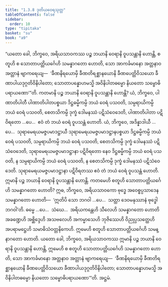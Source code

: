 ```yaml
---
title: "1.3.8 ဒုတိယဝေရသုတ္တ"
tableOfContents: false
sidebar:
  order: 10
type: "tipitaka"
basket: "su"
book: "a9"
---
```



<DynamicBreadcrumb />

<Division number="28" book="a9">

<Paragraph number="231" book="a9">
“ယတော ခေါ, ဘိက္ခဝေ, အရိယသာဝကဿ ပဉ္စ ဘယာနိ ဝေရာနိ ဝူပသန္တာနိ ဟောန္တိ, စတူဟိ စ သောတာပတ္တိယင်္ဂေဟိ သမန္နာဂတော ဟောတိ, သော အာကင်္ခမာနော အတ္တနာဝ အတ္တာနံ ဗျာကရေယျ—  ‘ခီဏနိရယောမှိ ခီဏတိရစ္ဆာနယောနိ ခီဏပေတ္တိဝိသယော ခီဏာပါယဒုဂ္ဂတိဝိနိပါတော; သောတာပန္နောဟမသ္မိ အဝိနိပါတဓမ္မော နိယတော သမ္ဗောဓိပရာယဏော’”တိ.
</Paragraph>

<Paragraph number="232" book="a9">
ကတမာနိ ပဉ္စ ဘယာနိ ဝေရာနိ ဝူပသန္တာနိ ဟောန္တိ? ယံ, ဘိက္ခဝေ, ပါဏာတိပါတီ ပါဏာတိပါတပစ္စယာ ဒိဋ္ဌဓမ္မိကမ္ပိ ဘယံ ဝေရံ ပသဝတိ, သမ္ပရာယိကမ္ပိ ဘယံ ဝေရံ ပသဝတိ, စေတသိကမ္ပိ ဒုက္ခံ ဒေါမနဿံ ပဋိသံဝေဒေတိ, ပါဏာတိပါတာ ပဋိဝိရတော …ပေ…  ဧဝံ တံ ဘယံ ဝေရံ ဝူပသန္တံ ဟောတိ.
</Paragraph>

<Paragraph number="233" book="a9">
ယံ, ဘိက္ခဝေ, အဒိန္နာဒါယီ …ပေ…  သုရာမေရယမဇ္ဇပမာဒဋ္ဌာယီ သုရာမေရယမဇ္ဇပမာဒဋ္ဌာနပစ္စယာ ဒိဋ္ဌဓမ္မိကမ္ပိ ဘယံ ဝေရံ ပသဝတိ, သမ္ပရာယိကမ္ပိ ဘယံ ဝေရံ ပသဝတိ, စေတသိကမ္ပိ ဒုက္ခံ ဒေါမနဿံ ပဋိသံဝေဒေတိ, သုရာမေရယမဇ္ဇပမာဒဋ္ဌာနာ ပဋိဝိရတော နေဝ ဒိဋ္ဌဓမ္မိကမ္ပိ ဘယံ ဝေရံ ပသဝတိ, န သမ္ပရာယိကမ္ပိ ဘယံ ဝေရံ ပသဝတိ, န စေတသိကမ္ပိ ဒုက္ခံ ဒေါမနဿံ ပဋိသံဝေဒေတိ. သုရာမေရယမဇ္ဇပမာဒဋ္ဌာနာ ပဋိဝိရတဿ ဧဝံ တံ ဘယံ ဝေရံ ဝူပသန္တံ ဟောတိ. ဣမာနိ ပဉ္စ ဘယာနိ ဝေရာနိ ဝူပသန္တာနိ ဟောန္တိ.
</Paragraph>

<Paragraph number="234" book="a9">
ကတမေဟိ စတူဟိ သောတာပတ္တိယင်္ဂေဟိ သမန္နာဂတော ဟောတိ? ဣဓ, ဘိက္ခဝေ, အရိယသာဝကော ဗုဒ္ဓေ အဝေစ္စပ္ပသာဒေန သမန္နာဂတော ဟောတိ—  ‘ဣတိပိ သော ဘဂဝါ …ပေ…  သတ္ထာ ဒေဝမနုဿာနံ ဗုဒ္ဓေါ ဘဂဝါ’တိ. ဓမ္မေ …ပေ…  သံဃေ…  အရိယကန္တေဟိ သီလေဟိ သမန္နာဂတော ဟောတိ အခဏ္ဍေဟိ အစ္ဆိဒ္ဒေဟိ အသဗလေဟိ အကမ္မာသေဟိ ဘုဇိဿေဟိ ဝိညုပ္ပသတ္ထေဟိ အပရာမဋ္ဌေဟိ သမာဓိသံဝတ္တနိကေဟိ. ဣမေဟိ စတူဟိ သောတာပတ္တိယင်္ဂေဟိ သမန္နာဂတော ဟောတိ.
</Paragraph>

<Paragraph number="235" book="a9">
ယတော ခေါ, ဘိက္ခဝေ, အရိယသာဝကဿ ဣမာနိ ပဉ္စ ဘယာနိ ဝေရာနိ ဝူပသန္တာနိ ဟောန္တိ, ဣမေဟိ စ စတူဟိ သောတာပတ္တိယင်္ဂေဟိ သမန္နာဂတော ဟောတိ, သော အာကင်္ခမာနော အတ္တနာဝ အတ္တာနံ ဗျာကရေယျ—  ‘ခီဏနိရယောမှိ ခီဏတိရစ္ဆာနယောနိ ခီဏပေတ္တိဝိသယော ခီဏာပါယဒုဂ္ဂတိဝိနိပါတော; သောတာပန္နောဟမသ္မိ အဝိနိပါတဓမ္မော နိယတော သမ္ဗောဓိပရာယဏော’”တိ.

</Paragraph>
</Division>

<Paragraph number="236" type="center" book="a9">
အဋ္ဌမံ.
</Paragraph>